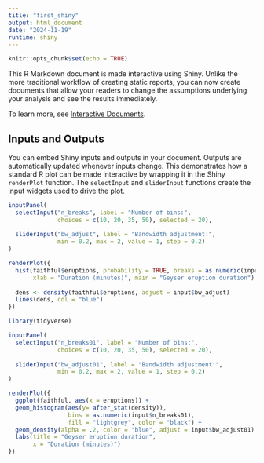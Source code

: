 ```yaml
---
title: "first_shiny"
output: html_document
date: "2024-11-19"
runtime: shiny
---
```


```r
knitr::opts_chunk$set(echo = TRUE)
```

This R Markdown document is made interactive using Shiny. Unlike the more traditional workflow of creating static reports, you can now create documents that allow your readers to change the assumptions underlying your analysis and see the results immediately. 

To learn more, see [Interactive Documents](http://rmarkdown.rstudio.com/authoring_shiny.html).

## Inputs and Outputs

You can embed Shiny inputs and outputs in your document. Outputs are automatically updated whenever inputs change.  This demonstrates how a standard R plot can be made interactive by wrapping it in the Shiny `renderPlot` function. The `selectInput` and `sliderInput` functions create the input widgets used to drive the plot.

```r
inputPanel(
  selectInput("n_breaks", label = "Number of bins:",
              choices = c(10, 20, 35, 50), selected = 20),
  
  sliderInput("bw_adjust", label = "Bandwidth adjustment:",
              min = 0.2, max = 2, value = 1, step = 0.2)
)

renderPlot({
  hist(faithful$eruptions, probability = TRUE, breaks = as.numeric(input$n_breaks),
       xlab = "Duration (minutes)", main = "Geyser eruption duration")
  
  dens <- density(faithful$eruptions, adjust = input$bw_adjust)
  lines(dens, col = "blue")
})
```


```r
library(tidyverse)

inputPanel(
  selectInput("n_breaks01", label = "Number of bins:",
              choices = c(10, 20, 35, 50), selected = 20),
  
  sliderInput("bw_adjust01", label = "Bandwidth adjustment:",
              min = 0.2, max = 2, value = 1, step = 0.2)
)

renderPlot({
  ggplot(faithful, aes(x = eruptions)) +
  geom_histogram(aes(y= after_stat(density)), 
                 bins = as.numeric(input$n_breaks01),
                 fill = "lightgrey", color = "black") +
  geom_density(alpha = .2, color = "blue", adjust = input$bw_adjust01) +
  labs(title = "Geyser eruption duration",
       x = "Duration (minutes)")
})
```


